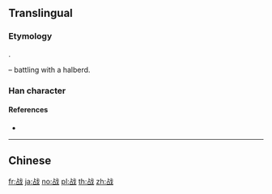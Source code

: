 {{also|戰|戦}}
==Translingual==
{{Han simplified forms|戰|戦|战}}

===Etymology===
{{Han simp|戰|f=單|t=占}}.

{{Han compound|占|戈|t2=halberd|ls=psc|c1=p|c2=s}} – battling with a halberd.

===Han character===
{{Han char|rn=62|rad=戈|as=05|sn=9|four=|canj=YRI|ids=⿰占戈}}

====References====
* {{Han ref|kx=0412.291|dkj=11582|dj=0755.140|hdz=21403.140|uh=6218|ud=25112}}

----

==Chinese==
{{zh-see|戰}}

[[fr:战]]
[[ja:战]]
[[no:战]]
[[pl:战]]
[[th:战]]
[[zh:战]]